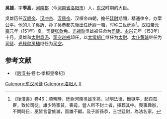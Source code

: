 '''吳雄'''，字'''季高'''，[[河南郡|河南郡]]（今[[河南省|河南省]][[洛阳市|洛阳市]]）人，[[东汉|东汉]]时期的大臣。

吳雄历任[[汉顺帝|汉顺帝]]、[[汉冲帝|汉冲帝]]、[[汉质帝|汉质帝]]、汉桓帝四朝，擔任[[廷尉|廷尉]]期間，精通律令，办案公平。他的儿子吳訢、孙子吴恭都先後出任廷尉一職，时称三世廷尉<ref>《後漢書》卷46：順帝時，廷尉河南吳雄季高，以明法律，斷獄平，起自孤宦，致位司徒。雄少時家貧，喪母，營人所不封土者，擇葬其中。喪事趣辦，不問時日，巫皆言當族滅，而雄不顧。及子訢孫恭，三世廷尉，為法名家。</ref>。[[汉桓帝|汉桓帝]][[元嘉|元嘉]]元年（151年）夏，司徒[[张歆|张歆]]免。[[光禄勋|光禄勋]]吳雄被任命为[[司徒|司徒]]。[[永兴|永兴]]元年（153年）十月，吳雄和[[太尉|太尉]][[袁汤|袁汤]]、[[司空|司空]][[赵戒|赵戒]]卸任，以[[太常|太常]][[胡广|胡广]]继任为[[太尉|太尉]]、[[太仆|太仆]][[黄琼|黄琼]]继任为[[司徒|司徒]]、[[光禄勋|光禄勋]][[房植|房植]]继任为[[司空|司空]]。

{{东汉大司徒司徒}}

==参考文献==
*《[[后汉书|后汉书]]·卷七·孝桓皇帝纪》

{{DEFAULTSORT:W吴}}
[[Category:东汉司徒|Category:东汉司徒]]
[[Category:洛阳人|Category:洛阳人]]
[[Category:吴姓|X]]